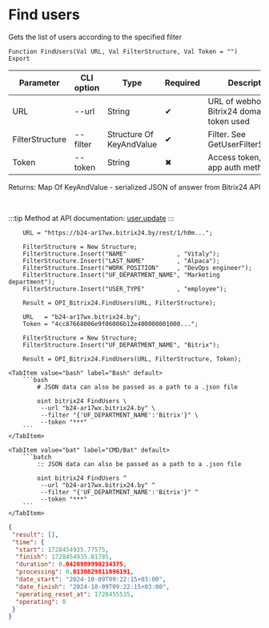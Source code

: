 ﻿---
sidebar_position: 6
description: Find users and other functions to work with Bitrix24 in the Open Integration Package, a free open-source integration library for 1C:Enterprise 8, OneScript and CLI
keywords: [1C, 1С, 1С:Enterprise, 1С:Enterprise 8.3, API, Integration, Services, Exchange, OneScript, CLI, Bitrix24]
---


# Find users
 Gets the list of users according to the specified filter



`Function FindUsers(Val URL, Val FilterStructure, Val Token = "") Export`

  | Parameter | CLI option | Type | Required | Description |
  |-|-|-|-|-|
  | URL | --url | String | &#x2714; | URL of webhook or a Bitrix24 domain, when token used |
  | FilterStructure | --filter | Structure Of KeyAndValue | &#x2714; | Filter. See GetUserFilterStructure |
  | Token | --token | String | &#x2716; | Access token, when app auth method used |

  
  Returns:  Map Of KeyAndValue - serialized JSON of answer from Bitrix24 API

<br/>

:::tip
Method at API documentation: [user.update](https://dev.1c-bitrix.ru/rest_help/users/user_update.php)
:::
<br/>



```bsl title="1C:Enterprise/OneScript code example"
    URL = "https://b24-ar17wx.bitrix24.by/rest/1/h0m...";

    FilterStructure = New Structure;
    FilterStructure.Insert("NAME"              , "Vitaly");
    FilterStructure.Insert("LAST_NAME"         , "Alpaca");
    FilterStructure.Insert("WORK_POSITION"     , "DevOps engineer");
    FilterStructure.Insert("UF_DEPARTMENT_NAME", "Marketing department");
    FilterStructure.Insert("USER_TYPE"         , "employee");

    Result = OPI_Bitrix24.FindUsers(URL, FilterStructure);

    URL   = "b24-ar17wx.bitrix24.by";
    Token = "4cc87668006e9f06006b12e400000001000...";

    FilterStructure = New Structure;
    FilterStructure.Insert("UF_DEPARTMENT_NAME", "Bitrix");

    Result = OPI_Bitrix24.FindUsers(URL, FilterStructure, Token);
```
 

 <Tabs>
  
    <TabItem value="bash" label="Bash" default>
        ```bash
            # JSON data can also be passed as a path to a .json file
            
            oint bitrix24 FindUsers \
             --url "b24-ar17wx.bitrix24.by" \
             --filter "{'UF_DEPARTMENT_NAME':'Bitrix'}" \
             --token "***"
        ```
    </TabItem>
  
    <TabItem value="bat" label="CMD/Bat" default>
        ```batch
            :: JSON data can also be passed as a path to a .json file
            
            oint bitrix24 FindUsers ^
             --url "b24-ar17wx.bitrix24.by" ^
             --filter "{'UF_DEPARTMENT_NAME':'Bitrix'}" ^
             --token "***"
        ```
    </TabItem>
</Tabs>


```json title="Result"
{
 "result": [],
 "time": {
  "start": 1728454935.77575,
  "finish": 1728454935.81785,
  "duration": 0.0420989990234375,
  "processing": 0.0130829811096191,
  "date_start": "2024-10-09T09:22:15+03:00",
  "date_finish": "2024-10-09T09:22:15+03:00",
  "operating_reset_at": 1728455535,
  "operating": 0
 }
}
```

